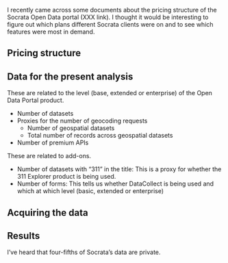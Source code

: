 I recently came across some documents about the pricing structure
of the Socrata Open Data portal (XXX link).
I thought it would be interesting to figure out which plans different
Socrata clients were on and to see which features were most in demand.

## Pricing structure



## Data for the present analysis

These are related to the level (base, extended or enterprise)
of the Open Data Portal product.

* Number of datasets 
* Proxies for the number of geocoding requests
  * Number of geospatial datasets
  * Total number of records across geospatial datasets
* Number of premium APIs

These are related to add-ons.

* Number of datasets with "311" in the title: This is a proxy for whether the 311 Explorer product is being used.
* Number of forms: This tells us whether DataCollect is being used and which at which level (basic, extended or enterprise)

## Acquiring the data


## Results



I've heard that four-fifths of Socrata's data are private.
